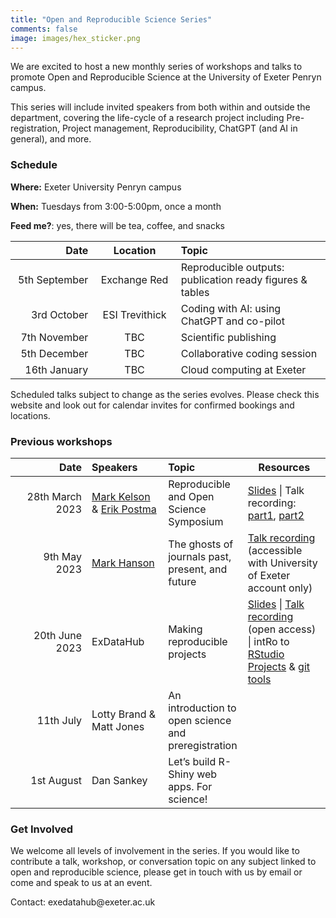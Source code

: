 ```yaml
---
title: "Open and Reproducible Science Series"
comments: false
image: images/hex_sticker.png
---
```


We are excited to host a new monthly series of workshops and talks to promote Open and Reproducible Science at the University of Exeter Penryn campus.

This series will include invited speakers from both within and outside the department, covering the life-cycle of a research project including Pre-registration, Project management, Reproducibility, ChatGPT (and AI in general), and more.

### Schedule

**Where:** Exeter University Penryn campus

**When:** Tuesdays from 3:00-5:00pm, once a month

**Feed me?**: yes, there will be tea, coffee, and snacks

|          Date |    Location    | Topic                                                    |
|------------------:|:-----------------:|:---------------------------------|
| 5th September |  Exchange Red  | Reproducible outputs: publication ready figures & tables |
|   3rd October | ESI Trevithick | Coding with AI: using ChatGPT and co-pilot               |
|  7th November |      TBC       | Scientific publishing                                    |
|  5th December |      TBC       | Collaborative coding session                             |
|  16th January |      TBC       | Cloud computing at Exeter                                |

Scheduled talks subject to change as the series evolves. Please check this website and look out for calendar invites for confirmed bookings and locations.

### Previous workshops

|            Date | Speakers                                                                                                                                                            | Topic                                               | Resources                                                                                                                                                                                                                                                                                                                                                                                                                                                                                                                                                                                                                                                                                                                                                                          |
|-----------------:|:-----------------|:-----------------|-------------------|
| 28th March 2023 | [Mark Kelson](https://mathematics.exeter.ac.uk/staff/mjk223?sm=mjk223) & [Erik Postma](https://biosciences.exeter.ac.uk/staff/profile/index.php?web_id=Erik_Postma) | Reproducible and Open Science Symposium             | [Slides](https://exeter-data-analytics.github.io/presentations/open_science_symposium/open_science_symposium.html) \| Talk recording: [part1](https://universityofexeteruk-my.sharepoint.com/:v:/r/personal/d_padfield_exeter_ac_uk/Documents/Open%20Science%20and%20Reproducibility%20Symposium/Open%20Science%20and%20Reproducibility%20Symposium.mp4?csf=1&web=1&e=GqsQqp&nav=eyJwbGF5YmFja09wdGlvbnMiOnsic3RhcnRUaW1lSW5TZWNvbmRzIjoyODYuMTd9fQ%3D%3D), [part2](https://universityofexeteruk-my.sharepoint.com/personal/d_padfield_exeter_ac_uk/_layouts/15/stream.aspx?id=%2Fpersonal%2Fd%5Fpadfield%5Fexeter%5Fac%5Fuk%2FDocuments%2FOpen%20Science%20and%20Reproducibility%20Symposium%2FContinuation%20of%20Open%20Science%20and%20Reproducibility%20Symposium%2Emp4&ga=1) |
|    9th May 2023 | [Mark Hanson](https://mahansonresearch.weebly.com)                                                                                                                  | The ghosts of journals past, present, and future    | [Talk recording](https://universityofexeteruk-my.sharepoint.com/:v:/g/personal/a_trevail_exeter_ac_uk/EfDcipY15c9Lg-PSu-MjoXYBdepHh-DYAe-SmXYydCXW9Q?e=FthcAO) (accessible with University of Exeter account only)                                                                                                                                                                                                                                                                                                                                                                                                                                                                                                                                                                 |
|  20th June 2023 | ExDataHub                                                                                                                                                           | Making reproducible projects                        | [Slides](https://exeter-data-analytics.github.io/presentations/intro_to_github/intro_to_github.html) \| [Talk recording](https://1drv.ms/v/s!Arocn6oNy_7VyS_1S_t-VjY-So3k) (open access) \| intRo to [RStudio Projects](posts/intro_to_projects/) & [git tools](posts/install_rstudio_git/)                                                                                                                                                                                                                                                                                                                                                                                                                                                                                        |
|       11th July | Lotty Brand & Matt Jones                                                                                                                                            | An introduction to open science and preregistration |                                                                                                                                                                                                                                                                                                                                                                                                                                                                                                                                                                                                                                                                                                                                                                                    |
|      1st August | Dan Sankey                                                                                                                                                          | Let's build R-Shiny web apps. For science!          |                                                                                                                                                                                                                                                                                                                                                                                                                                                                                                                                                                                                                                                                                                                                                                                    |

### Get Involved

We welcome all levels of involvement in the series. If you would like to contribute a talk, workshop, or conversation topic on any subject linked to open and reproducible science, please get in touch with us by email or come and speak to us at an event.

Contact: exedatahub\@exeter.ac.uk
